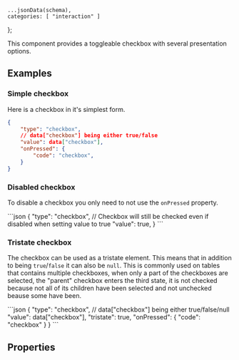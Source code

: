    ...jsonData(schema),
    categories: [ "interaction" ]
};

This component provides a toggleable checkbox with several presentation options.

## Examples

### Simple checkbox

Here is a checkbox in it's simplest form.
<CodeBlock>
```json
{
    "type": "checkbox",
    // data["checkbox"] being either true/false
    "value": data["checkbox"],
    "onPressed": {
        "code": "checkbox",
    }
}
```
</CodeBlock>

### Disabled checkbox

To disable a checkbox you only need to not use the `onPressed` property.

<CodeBlock>
```json
{
    "type": "checkbox",
    // Checkbox will still be checked even if disabled when setting value to true
    "value": true,
}
```
</CodeBlock>

### Tristate checkbox

The checkbox can be used as a tristate element. This means that in addition to being `true`/`false` it can also be `null`. This is commonly used on tables that contains multiple checkboxes, when only a part of the checkboxes are selected, the "parent" checkbox enters the third state, it is not checked because not all of its children have been selected and not unchecked beause some have been.

<CodeBlock>
```json
{
    "type": "checkbox",
    // data["checkbox"] being either true/false/null
    "value": data["checkbox"],
    "tristate": true,
    "onPressed": {
        "code": "checkbox"
    }
}
```
</CodeBlock>

## Properties
<PropertyTable schema={schema}/>
